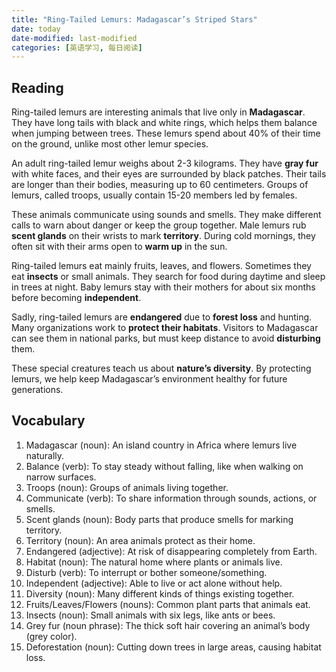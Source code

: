 ```yaml
---
title: "Ring-Tailed Lemurs: Madagascar’s Striped Stars"
date: today
date-modified: last-modified
categories: [英语学习, 每日阅读]
---
```


## Reading

Ring-tailed lemurs are interesting animals that live only in **Madagascar**. They have long tails with black and white rings, which helps them balance when jumping between trees. These lemurs spend about 40% of their time on the ground, unlike most other lemur species.

An adult ring-tailed lemur weighs about 2-3 kilograms. They have **gray fur** with white faces, and their eyes are surrounded by black patches. Their tails are longer than their bodies, measuring up to 60 centimeters. Groups of lemurs, called troops, usually contain 15-20 members led by females.

These animals communicate using sounds and smells. They make different calls to warn about danger or keep the group together. Male lemurs rub **scent glands** on their wrists to mark **territory**. During cold mornings, they often sit with their arms open to **warm up** in the sun.

Ring-tailed lemurs eat mainly fruits, leaves, and flowers. Sometimes they eat **insects** or small animals. They search for food during daytime and sleep in trees at night. Baby lemurs stay with their mothers for about six months before becoming **independent**.

Sadly, ring-tailed lemurs are **endangered** due to **forest loss** and hunting. Many organizations work to **protect their habitats**. Visitors to Madagascar can see them in national parks, but must keep distance to avoid **disturbing** them.

These special creatures teach us about **nature's diversity**. By protecting lemurs, we help keep Madagascar's environment healthy for future generations.

## Vocabulary
1. Madagascar (noun): An island country in Africa where lemurs live naturally.
2. Balance (verb): To stay steady without falling, like when walking on narrow surfaces.
3. Troops (noun): Groups of animals living together.
4. Communicate (verb): To share information through sounds, actions, or smells.
5. Scent glands (noun): Body parts that produce smells for marking territory.
6. Territory (noun): An area animals protect as their home.
7. Endangered (adjective): At risk of disappearing completely from Earth.
8. Habitat (noun): The natural home where plants or animals live.
9. Disturb (verb): To interrupt or bother someone/something.
10. Independent (adjective): Able to live or act alone without help.
11. Diversity (noun): Many different kinds of things existing together.
12. Fruits/Leaves/Flowers (nouns): Common plant parts that animals eat.
13. Insects (noun): Small animals with six legs, like ants or bees.
14. Grey fur (noun phrase): The thick soft hair covering an animal's body (grey color).
15. Deforestation (noun): Cutting down trees in large areas, causing habitat loss.
